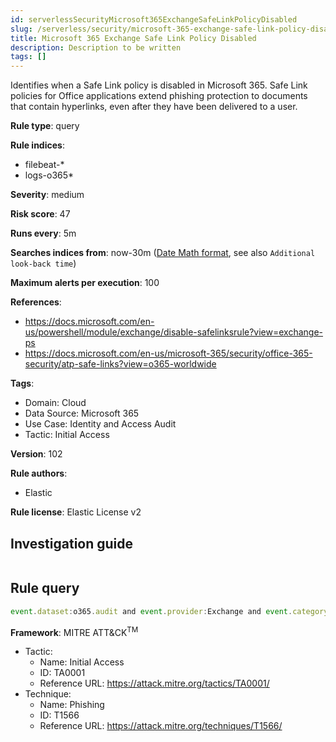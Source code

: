 ```yaml
---
id: serverlessSecurityMicrosoft365ExchangeSafeLinkPolicyDisabled
slug: /serverless/security/microsoft-365-exchange-safe-link-policy-disabled
title: Microsoft 365 Exchange Safe Link Policy Disabled
description: Description to be written
tags: []
---
```


<div id="microsoft-365-exchange-safe-link-policy-disabled"></div>

Identifies when a Safe Link policy is disabled in Microsoft 365. Safe Link policies for Office applications extend phishing protection to documents that contain hyperlinks, even after they have been delivered to a user.

**Rule type**: query

**Rule indices**: 

* filebeat-*
* logs-o365*

**Severity**: medium

**Risk score**: 47

**Runs every**: 5m

**Searches indices from**: now-30m ([Date Math format](((ref))/common-options.html#date-math), see also <DocLink id="serverlessSecurityRulesUiCreate" section="set-the-rules-schedule">`Additional look-back time`</DocLink>)

**Maximum alerts per execution**: 100

**References**: 

* https://docs.microsoft.com/en-us/powershell/module/exchange/disable-safelinksrule?view=exchange-ps
* https://docs.microsoft.com/en-us/microsoft-365/security/office-365-security/atp-safe-links?view=o365-worldwide

**Tags**: 

* Domain: Cloud
* Data Source: Microsoft 365
* Use Case: Identity and Access Audit
* Tactic: Initial Access

**Version**: 102

**Rule authors**: 

* Elastic

**Rule license**: Elastic License v2

## Investigation guide

```markdown

```

## Rule query

```js
event.dataset:o365.audit and event.provider:Exchange and event.category:web and event.action:"Disable-SafeLinksRule" and event.outcome:success

```

**Framework**: MITRE ATT&CK<sup>TM</sup>

* Tactic:
    * Name: Initial Access
    * ID: TA0001
    * Reference URL: https://attack.mitre.org/tactics/TA0001/
* Technique:
    * Name: Phishing
    * ID: T1566
    * Reference URL: https://attack.mitre.org/techniques/T1566/

